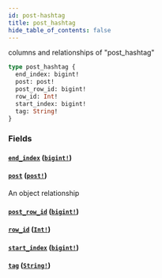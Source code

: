 ```yaml
---
id: post-hashtag
title: post_hashtag
hide_table_of_contents: false
---
```


columns and relationships of "post_hashtag"

```graphql
type post_hashtag {
  end_index: bigint!
  post: post!
  post_row_id: bigint!
  row_id: Int!
  start_index: bigint!
  tag: String!
}
```

### Fields

#### [`end_index`](#) ([`bigint!`](/07-graphql/scalars/bigint))

#### [`post`](#) ([`post!`](/07-graphql/objects/post))

An object relationship

#### [`post_row_id`](#) ([`bigint!`](/07-graphql/scalars/bigint))

#### [`row_id`](#) ([`Int!`](/07-graphql/scalars/int))

#### [`start_index`](#) ([`bigint!`](/07-graphql/scalars/bigint))

#### [`tag`](#) ([`String!`](/07-graphql/scalars/string))
